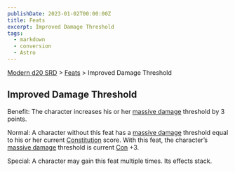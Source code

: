 ```yaml
---
publishDate: 2023-01-02T00:00:00Z
title: Feats
excerpt: Improved Damage Threshold
tags:
  - markdown
  - conversion
  - Astro
---
```


[Modern d20 SRD](/#modernD20) > [Feats](modern-d20-srd-feats-index) > Improved Damage Threshold

## Improved Damage Threshold

Benefit: The character increases his or her [massive damage](modern-d20-srd-combat-death-dying-healing) threshold by 3 points.

Normal: A character without this feat has a [massive damage](modern-d20-srd-combat-death-dying-healing) threshold equal to his or her current
[Constitution](modern-d20-srd-basics-ability-scores) score. With this feat,
the character’s [massive damage](modern-d20-srd-combat-death-dying-healing)
threshold is current [Con](modern-d20-srd-basics-ability-scores) +3.

Special: A character may gain this feat multiple times. Its effects stack.

